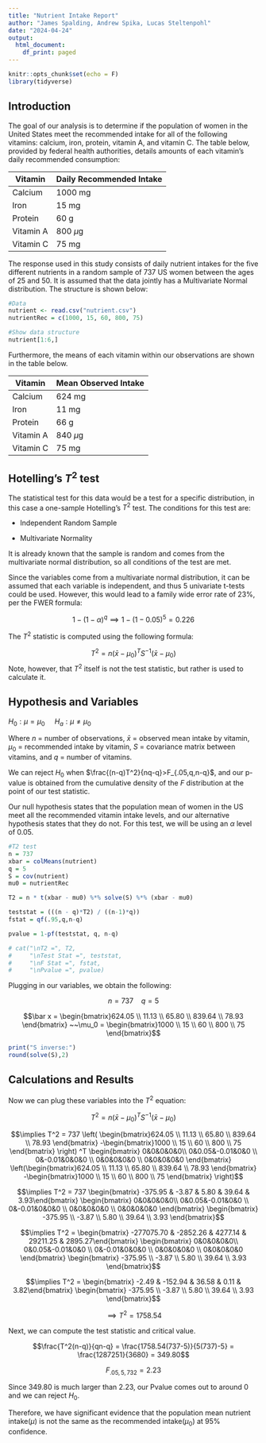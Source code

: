 ```yaml
---
title: "Nutrient Intake Report"
author: "James Spalding, Andrew Spika, Lucas Steltenpohl"
date: "2024-04-24"
output:
  html_document:
    df_print: paged
---
```


```r
knitr::opts_chunk$set(echo = F)
library(tidyverse)
```

## Introduction

The goal of our analysis is to determine if the population of women in the United States meet the recommended intake for all of the following vitamins: calcium, iron, protein, vitamin A, and vitamin C. The table below, provided by federal health authorities, details amounts of each vitamin's daily recommended consumption:

| **Vitamin** 	| **Daily Recommended Intake** 	|
|-------------	|------------------------------	|
| Calcium     	|           1000 mg            |
| Iron        	|           15 mg               |
| Protein     	|           60 g              	|
| Vitamin A   	|           800 $\mu$g        	|
| Vitamin C   	|           75 mg             	|

The response used in this study consists of daily nutrient intakes for the five different nutrients in a random sample of 737 US women between the ages of 25 and 50. It is assumed that the data jointly has a Multivariate Normal distribution. The structure is shown below:

```r
#Data
nutrient <- read.csv("nutrient.csv")
nutrientRec = c(1000, 15, 60, 800, 75)

#Show data structure
nutrient[1:6,]
```

Furthermore, the means of each vitamin within our observations are shown in the table below.

| **Vitamin** 	| **Mean Observed Intake** 	|
|-------------	|------------------------------	|
| Calcium     	|           624 mg            |
| Iron        	|           11 mg               |
| Protein     	|           66 g              	|
| Vitamin A   	|           840 $\mu$g        	|
| Vitamin C   	|           75 mg             	|

\newpage

## Hotelling's $T^2$ test

The statistical test for this data would be a test for a specific distribution, in this case a one-sample Hotelling's $T^2$ test. The conditions for this test are:

*   Independent Random Sample

*   Multivariate Normality

It is already known that the sample is random and comes from the multivariate normal distribution, so all conditions of the test are met.

Since the variables come from a multivariate normal distribution, it can be assumed that each variable is independent, and thus 5 univariate t-tests could be used. However, this would lead to a family wide error rate of 23%, per the FWER formula:

$$1-(1-\alpha)^q \implies 1-(1-0.05)^5 = 0.226$$

The $T^2$ statistic is computed using the following formula:

$$T^2 = n(\bar x - \mu_0)^T S^{-1}(\bar x - \mu_0)$$
Note, however, that $T^2$ itself is not the test statistic, but rather is used to calculate it.

## Hypothesis and Variables

$H_0: \mu = \mu_0~~~~~H_a: \mu \ne \mu_0$

Where $n$ = number of observations, $\bar x$ = observed mean intake by vitamin, $\mu_0$ = recommended intake by vitamin, $S$ = covariance matrix between vitamins, and $q$ = number of vitamins.

We can reject $H_0$ when $\frac{(n-q)T^2}{nq-q}>F_{.05,q,n-q}$, and our p-value is obtained from the cumulative density of the $F$ distribution at the point of our test statistic.

Our null hypothesis states that the population mean of women in the US meet all the recommended vitamin intake levels, and our alternative hypothesis states that they do not. For this test, we will be using an $\alpha$ level of 0.05.

```r
#T2 test
n = 737
xbar = colMeans(nutrient)
q = 5
S = cov(nutrient)
mu0 = nutrientRec

T2 = n * t(xbar - mu0) %*% solve(S) %*% (xbar - mu0)

teststat = (((n - q)*T2) / ((n-1)*q))
fstat = qf(.95,q,n-q)

pvalue = 1-pf(teststat, q, n-q)

# cat("\nT2 =", T2,
#     "\nTest Stat =", teststat,
#     "\nF Stat =", fstat,
#     "\nPvalue =", pvalue)

```


Plugging in our variables, we obtain the following:

$$n = 737 ~~~~ q=5$$

$$\bar x = \begin{bmatrix}624.05 \\ 11.13 \\ 65.80 \\ 839.64 \\ 78.93 \end{bmatrix}
~~\mu_0 = \begin{bmatrix}1000 \\ 15 \\ 60 \\ 800 \\ 75 \end{bmatrix}$$

```r
print("S inverse:")
round(solve(S),2)
```

\newpage

## Calculations and Results

Now we can plug these variables into the $T^2$ equation:

$$T^2 = n(\bar x - \mu_0)^T S^{-1}(\bar x - \mu_0)$$

$$\implies T^2 = 737 \left( \begin{bmatrix}624.05 \\ 11.13 \\ 65.80 \\ 839.64 \\ 78.93 \end{bmatrix}
-\begin{bmatrix}1000 \\ 15 \\ 60 \\ 800 \\ 75 \end{bmatrix} \right) ^T 
\begin{bmatrix} 0&0&0&0&0\\ 0&0.05&-0.01&0&0 \\ 0&-0.01&0&0&0 \\ 0&0&0&0&0 \\ 0&0&0&0&0 \end{bmatrix}
\left(\begin{bmatrix}624.05 \\ 11.13 \\ 65.80 \\ 839.64 \\ 78.93 \end{bmatrix}
-\begin{bmatrix}1000 \\ 15 \\ 60 \\ 800 \\ 75 \end{bmatrix} \right)$$

$$\implies T^2 = 737 \begin{bmatrix} -375.95 &  -3.87 & 5.80 & 39.64 & 3.93\end{bmatrix} \begin{bmatrix} 0&0&0&0&0\\ 0&0.05&-0.01&0&0 \\ 0&-0.01&0&0&0 \\ 0&0&0&0&0 \\ 0&0&0&0&0 \end{bmatrix} \begin{bmatrix} -375.95 \\  -3.87 \\ 5.80 \\ 39.64 \\ 3.93 \end{bmatrix}$$

$$\implies T^2 = \begin{bmatrix} -277075.70 &  -2852.26 & 4277.14 & 29211.25 & 2895.27\end{bmatrix} \begin{bmatrix} 0&0&0&0&0\\ 0&0.05&-0.01&0&0 \\ 0&-0.01&0&0&0 \\ 0&0&0&0&0 \\ 0&0&0&0&0 \end{bmatrix} \begin{bmatrix} -375.95 \\  -3.87 \\ 5.80 \\ 39.64 \\ 3.93 \end{bmatrix}$$

$$\implies T^2 = \begin{bmatrix} -2.49 &  -152.94 & 36.58 & 0.11 & 3.82\end{bmatrix}  \begin{bmatrix} -375.95 \\  -3.87 \\ 5.80 \\ 39.64 \\ 3.93 \end{bmatrix}$$

$$\implies T^2 = 1758.54$$

Next, we can compute the test statistic and critical value.

$$\frac{T^2(n-q)}{qn-q} = \frac{1758.54(737-5)}{5(737)-5} = \frac{1287251}{3680} = 349.80$$

$$F_{.05,5,732} = 2.23$$

Since 349.80 is much larger than 2.23, our Pvalue comes out to around 0 and we can reject $H_0$.

Therefore, we have significant evidence that the population mean nutrient intake($\mu$) is not the same as the recommended intake($\mu_0$) at 95% confidence.

